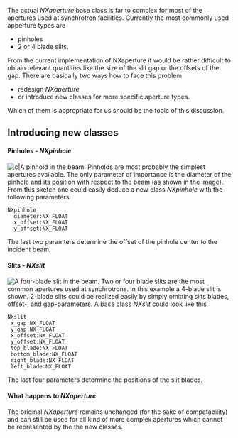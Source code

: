 The actual ''NXaperture'' base class is far to complex for most of the apertures used at synchrotron facilities. Currently the most commonly used apperture types are 
* pinholes
* 2 or 4 blade slits.
From the current implementation of NXaperture it would be rather difficult to obtain relevant quantities like the size of the slit gap or the offsets of the gap. 
There are basically two ways how to face this problem
* redesign ''NXaperture''
* or introduce new classes for more specific aperture types.
Which of them is appropriate for us should be the topic of this discussion.

== Introducing new classes ==

==== Pinholes - ''NXpinhole'' ====
[[Image:Pinhole_2D.png|frame|right|c|A pinhold in the beam.]]
Pinholds are most probably the simplest apertures available. The only parameter of importance is the diameter of the pinhole and its position with respect to the beam (as shown in the image). 
From this sketch one could easily deduce a new class ''NXpinhole'' with the following parameters
<pre>
NXpinhole
  diameter:NX_FLOAT
  x_offset:NX_FLOAT
  y_offset:NX_FLOAT
</pre>
The last two paramters determine the offset of the pinhole center to the incident beam. 

==== Slits - ''NXslit'' ====
[[Image:Slit_2d.png|frame|right|A four-blade slit in the beam.]]
Two or four blade slits are the most common apertures used at synchrotrons. In this example a 4-blade slit is shown. 2-blade slits could be realized easily by simply omitting slits blades, offset-, and gap-parameters.
A base class ''NXslit'' could look like this
<pre>
NXslit
 x_gap:NX_FLOAT
 y_gap:NX_FLOAT
 x_offset:NX_FLOAT
 y_offset:NX_FLOAT
 top_blade:NX_FLOAT
 bottom_blade:NX_FLOAT
 right_blade:NX_FLOAT
 left_blade:NX_FLOAT
</pre>
The last four parameters determine the positions of the slit blades.

==== What happens to ''NXaperture''====
The original ''NXaperture'' remains unchanged (for the sake of compatability) and can still be used for all kind of more complex apertures which cannot  be represented by the the new classes.